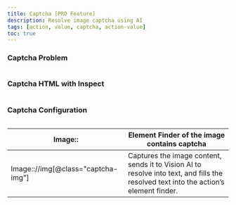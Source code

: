 ```yaml
---
title: Captcha [PRO Feature]
description: Resolve image captcha using AI
tags: [action, value, captcha, action-value]
toc: true
---
```


### Captcha Problem

<img class="d-block mb-4 img-fluid rounded-3" src="/docs/[[config:docs_version]]/assets/img/captcha-image.png" alt="" />

### Captcha HTML with Inspect

<img class="d-block mb-4 img-fluid rounded-3" src="/docs/[[config:docs_version]]/assets/img/captcha-html.png" alt="" />

### Captcha Configuration

<img
  class="d-block mb-4 img-fluid rounded-3"
  src="/docs/[[config:docs_version]]/assets/img/captcha-config.png"
  alt=""
/>

<BsTable>

| **Image::**                        | **Element Finder of the image contains captcha**                                                                                      |
| ---------------------------------- | ------------------------------------------------------------------------------------------------------------------------------------- |
| Image:://img[@class="captcha-img"] | Captures the image content, sends it to Vision AI to resolve into text, and fills the resolved text into the action’s element finder. |

</BsTable>

<Callout name="subscribe-callout" />

